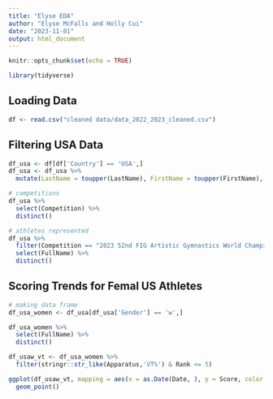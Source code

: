 ```yaml
---
title: "Elyse EDA"
author: "Elyse McFalls and Holly Cui"
date: "2023-11-01"
output: html_document
---
```


```r
knitr::opts_chunk$set(echo = TRUE)
```

```r
library(tidyverse)
```

## Loading Data

```r
df <- read.csv("cleaned data/data_2022_2023_cleaned.csv")
```

## Filtering USA Data

```r
df_usa <- df[df['Country'] == 'USA',]
df_usa <- df_usa %>%
  mutate(LastName = toupper(LastName), FirstName = toupper(FirstName), FullName = paste(LastName, ' ', FirstName))
```

```r
# competitions 
df_usa %>%
  select(Competition) %>%
  distinct()
```

```r
# athletes represented 
df_usa %>%
  filter(Competition == "2023 52nd FIG Artistic Gymnastics World Championships") %>%
  select(FullName) %>%
  distinct()
```


## Scoring Trends for Femal US Athletes 

```r
# making data frame
df_usa_women <- df_usa[df_usa['Gender'] == 'w',]
```

```r
df_usa_women %>%
  select(FullName) %>%
  distinct()
```


```r
df_usaw_vt <- df_usa_women %>%
  filter(stringr::str_like(Apparatus,'VT%') & Rank <= 5)
```


```r
ggplot(df_usaw_vt, mapping = aes(x = as.Date(Date, ), y = Score, color = FullName)) +
  geom_point()
```









